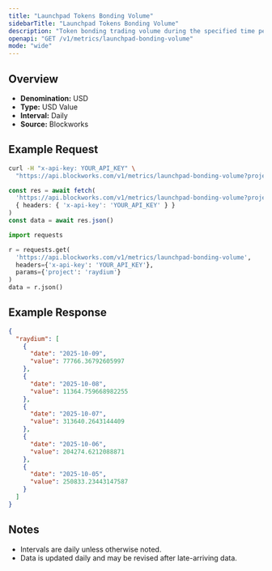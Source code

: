 ```yaml
---
title: "Launchpad Tokens Bonding Volume"
sidebarTitle: "Launchpad Tokens Bonding Volume"
description: "Token bonding trading volume during the specified time period for given launchpad."
openapi: "GET /v1/metrics/launchpad-bonding-volume"
mode: "wide"
---
```


## Overview

- **Denomination:** USD
- **Type:** USD Value
- **Interval:** Daily
- **Source:** Blockworks

## Example Request

<CodeGroup>

```bash cURL
curl -H "x-api-key: YOUR_API_KEY" \
  "https://api.blockworks.com/v1/metrics/launchpad-bonding-volume?project=raydium"
```

```typescript TypeScript
const res = await fetch(
  'https://api.blockworks.com/v1/metrics/launchpad-bonding-volume?project=raydium',
  { headers: { 'x-api-key': 'YOUR_API_KEY' } }
)
const data = await res.json()
```

```python Python
import requests

r = requests.get(
  'https://api.blockworks.com/v1/metrics/launchpad-bonding-volume',
  headers={'x-api-key': 'YOUR_API_KEY'},
  params={'project': 'raydium'}
)
data = r.json()
```

</CodeGroup>

## Example Response

```json
{
  "raydium": [
    {
      "date": "2025-10-09",
      "value": 77766.36792605997
    },
    {
      "date": "2025-10-08",
      "value": 11364.759668982255
    },
    {
      "date": "2025-10-07",
      "value": 313640.2643144409
    },
    {
      "date": "2025-10-06",
      "value": 204274.6212088871
    },
    {
      "date": "2025-10-05",
      "value": 250833.23443147587
    }
  ]
}
```

## Notes
- Intervals are daily unless otherwise noted.
- Data is updated daily and may be revised after late-arriving data.